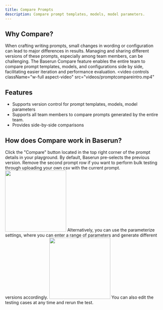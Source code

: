```yaml
---
title: Compare Prompts
description: Compare prompt templates, models, model parameters. 
---
```

## Why Compare? 
When crafting writing prompts, small changes in wording or configuration can lead to major differences in results. Managing and sharing different versions of these prompts, especially among team members, can be challenging. The Baserun Compare feature enables the entire team to compare prompt templates, models, and configurations side by side, facilitating easier iteration and performance evaluation.
<video
  controls
  className="w-full aspect-video"
  src="videos/promptcompareintro.mp4"
></video>

## Features

- Supports version control for prompt templates, models, model parameters 
- Supports all team members to compare prompts generated by the entire team.
- Provides side-by-side comparisons 

## How does Compare work in Baserun?
<Steps>
  <Step title="First Step">
    Click the "Compare" button located in the top right corner of the prompt details in your playground.
  </Step>
  <Step title="Select the prompt or prompt versions you would like to compare.">
    By default, Baserun pre-selects the previous version. Remove the second prompt row if you want to perform bulk testing through uploading your own csv with the current prompt.
    <img height="200" src="images/prompt-compare-create.png" />
    Alternatively, you can use the parameterize settings, where you can enter a range of parameters and generate different versions accordingly.
    <img height="200" src="images/prompt-compare-parameters.png" />
  </Step>
  <Step title="Click Run all to generate outputs. ">
    You can also edit the testing cases at any time and rerun the test.
  </Step>
</Steps>

